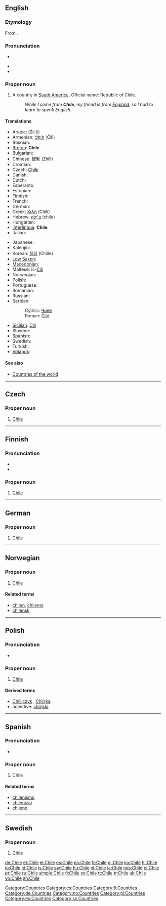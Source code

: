 {{wikipedia}}
{{also|chile}}
==English==

===Etymology===
From {{etyl|qu}} {{term|chili||the end of the world|lang=qu}}.

===Pronunciation===
* {{a|UK}} {{IPA|/ˈtʃɪl.iː/}}, {{SAMPA|/"tSIl.i:/}}
* {{rhymes|ɪli}}
* {{homophones|chile|chili|chilli|chilly}}

===Proper noun===
{{en-proper noun}}

# A country in [[South America]]. Official name: Republic of Chile.
#: ''While I come from '''Chile''', my friend is from [[England]], so I had to learn to speak English.''

====Translations====
{{trans-top|country in South America}}
* Arabic: {{Arab|[[شيلي]]}} (Ší: li)
* Armenian: [[Չիլի]] (Čili)
* Bosnian: {{t-|bs|Čile|m}}
* [[Breton]]: '''Chile'''
* Bulgarian: {{t-|bg|Чили|sc=Cyrl}}
* Chinese: [[智利]] (Zhìlì)
* Croatian: {{t-|hr|Čile|m}}
* Czech: [[#English|Chile]] {{n}}
* Danish: {{t-|da|Chile}}
* Dutch: {{t+|nl|Chili}}
* Esperanto: {{t-|eo|Ĉilio|xs=Esperanto}}
* Estonian: {{t-|et|Tšiili}}
* Finnish: {{t+|fi|Chile}}
* French: {{t+|fr|Chili}}
* German: {{t+|de|Chile}}
* Greek: [[Χιλή]] (Chilí) {{f}}
* Hebrew: [[צ׳ילה]] (chile)
* Hungarian: {{t+|hu|Chile}}
* [[Interlingua]]: '''Chile'''
* Italian: {{t+|it|Cile}}
{{trans-mid}}
* Japanese: {{t+|ja|チリ|tr=Chiri|sc=Jpan}}
* Kalenjin: {{tø|kln|Chile}}
* Korean: [[칠레]] (Chille)
* [[Low Saxon]]: {{t+|nds|Chile|xs=Low Saxon}}
* [[Macedonian]]: {{t+|mk|Чиле|n|tr=Číle|sc=Cyrl|xs=Macedonian}}
* Maltese: iċ-[[Ċilì]]
* Norwegian: {{t-|no|Chile}}
* Polish: {{t+|pl|Chile}}
* Portuguese: {{t+|pt|Chile}}
* Romanian: {{t-|ro|Chile}}
* Russian: {{t+|ru|Чили|tr=Číli|sc=Cyrl}}
* Serbian:
*: Cyrillic: [[Чиле]] {{m}}
*: Roman: [[Čile]] {{m}}
* [[Sicilian]]: [[Cili]] {{m}}
* Slovene: {{t+|sl|Čile|m}}
* Spanish: {{t+|es|Chile}}
* Swedish: {{t+|sv|Chile}}
* Turkish: {{t+|tr|Şili}}
* [[Volapük]]: {{t+|vo|Cilän|xs=Volapük}}
{{trans-bottom}}

====See also====
* [[Appendix:Countries of the world|Countries of the world]]

[[Category:Countries]]

----

==Czech==

===Proper noun===
{{cs-proper noun|g=n}}

# [[#English|Chile]]

[[Category:cs:Countries]]

----

==Finnish==
{{wikipedia|lang=fi}}

===Pronunciation===
* {{IPA|/ˈtʃiːle/|lang=fi}}
* {{hyphenation|Chi|le}}

===Proper noun===
{{fi-noun|proper=true|Chile|type=pelle}}

# [[#English|Chile]]

[[Category:fi:Countries]]

----

==German==

===Proper noun===
{{infl|de|proper noun|g=n}}

# [[#English|Chile]]

[[Category:de:Countries]]

----

==Norwegian==

===Proper noun===
{{infl|no|proper noun}}

# [[#English|Chile]]

====Related terms====
* [[chilen]], [[chilener]]
* [[chilensk]]

[[Category:no:Countries]]

----

==Polish==

===Pronunciation===
* {{IPA|/ˈt͡ʃilɛ/|lang=pl}}

===Proper noun===
{{infl|pl|proper noun|g=n|undeclinable}}

# [[#English|Chile]]

====Derived terms====
* [[Chilijczyk]] {{m}}, [[Chilijka]] {{f}}
* adjective: [[chilijski]]

[[Category:pl:Countries]]

----

==Spanish==

===Pronunciation===
* {{audio|es-Chile.ogg|Audio (Spain)}}

===Proper noun===
{{infl|es|proper noun}}

# Chile

====Related terms====
* [[chilenismo]]
* [[chilenizar]]
* [[chileno]]

[[Category:es:Countries]]

----

==Swedish==

===Proper noun===
{{infl|sv|proper noun}}

# Chile

[[Category:sv:Countries]]

[[de:Chile]]
[[et:Chile]]
[[el:Chile]]
[[es:Chile]]
[[eo:Chile]]
[[fr:Chile]]
[[gl:Chile]]
[[ko:Chile]]
[[hi:Chile]]
[[io:Chile]]
[[id:Chile]]
[[is:Chile]]
[[sw:Chile]]
[[hu:Chile]]
[[nl:Chile]]
[[ja:Chile]]
[[nds:Chile]]
[[pl:Chile]]
[[pt:Chile]]
[[ru:Chile]]
[[simple:Chile]]
[[fi:Chile]]
[[sv:Chile]]
[[tt:Chile]]
[[tr:Chile]]
[[uk:Chile]]
[[vo:Chile]]
[[zh:Chile]]